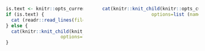 <!-- 
  Multiple ways to this for HTML output
  Here's one such way.
-->

<!-- <div class="columns-2"> -->

<!-- ```{r, results='asis', echo=FALSE} -->
<!-- # knitr::knit_child(knitr::opts_current$get (name='left_content_path')) -->
<!-- cat (read_lines(file = knitr::opts_current$get(name='left_content_path')), sep = '\n') -->
<!-- ``` -->

<!-- ```{r, results='asis', echo=FALSE, out.width='100%'} -->
<!-- cat(knitr::knit_child(knitr::opts_current$get (name='right_content_path'), -->
<!--                   options=list (name=knitr::opts_current$get (name='img_content_path'))), sep = '') -->
<!-- ``` -->

<!-- </div> -->

<!-- 
  Here's another.
-->

<div style="float: left; width: 40%; text-align: left;">

```r
is.text <- knitr::opts_current$get(name='content.type')
if (is.text) {
  cat (readr::read_lines(file = knitr::opts_current$get(name='left_content_path')), sep = '\n')
} else {
  cat(knitr::knit_child(knitr::opts_current$get (name='left_content_path'),
                    options=list (name=knitr::opts_current$get (name='img_content_path'))), sep = '')
}
```

</div>
<div style="float: right; width: 50%; text-align: right;">

```r
cat(knitr::knit_child(knitr::opts_current$get (name='right_content_path'),
                  options=list (name=knitr::opts_current$get (name='img_content_path'))), sep = '')
```

</div>
